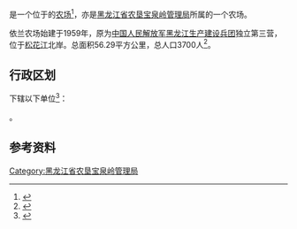 {{中国乡级行政区|23/01/23/500/000
|行政区全称           = {{PAGENAMEBASE}}
|上级行政区           = [[黑龙江省农垦宝泉岭管理局|黑龙江省农垦宝泉岭管理局]]
}}

'''{{PAGENAMEBASE}}'''是一个位于{{PRC admin/fullname|23/01/23/500/000|3}}的[[农场|农场]]<ref>{{PRC admin/ref sgc|{{PRC admin/parent|23/01/23/500/000}}}}</ref>，亦是[[黑龙江省农垦宝泉岭管理局|黑龙江省农垦宝泉岭管理局]]所属的一个农场。

依兰农场始建于1959年，原为[[中国人民解放军|中国人民解放军]][[黑龙江生产建设兵团|黑龙江生产建设兵团]]独立第三营，位于[[松花江|松花江]]北岸。总面积56.29平方公里，总人口3700人<ref>{{cite web |title=依兰农场 |url=http://zw.chinabdh.com/nlfarm/index.jhtml |website=黑龙江省农垦总局 }}{{Dead link}}</ref>。

== 行政区划 ==
{{PAGENAMEBASE}}下辖以下单位<ref>{{PRC admin/ref sgc|23/01/23/500/000}}</ref>：

{{PRC admin/children|23/01/23/500/000}}。

== 参考资料 ==
{{reflist}}

{{黑龙江行政区划小作品}}
{{PRC admin/navcat|23/01/23/500/000}}
{{黑龙江省农垦总局}}

[[Category:黑龙江省农垦宝泉岭管理局|Category:黑龙江省农垦宝泉岭管理局]]